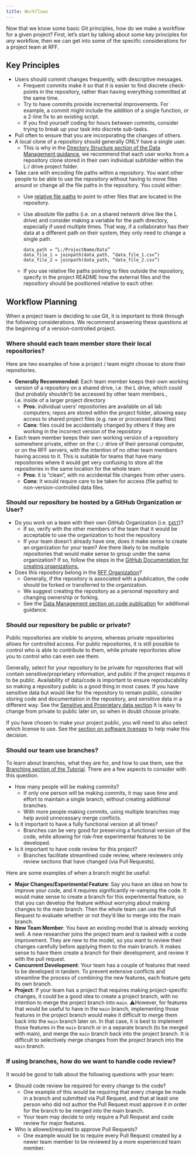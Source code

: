 ```yaml
---
title: Workflows
---
```


Now that we know some basic Git principles, how do we make a workflow for a given project?  First, let's start by talking about some key principles for _any_ workflow, then we can get into some of the specific considerations for a project team at RFF.

## Key Principles

* Users should commit changes frequently, with descriptive messages.
  * Frequent commits make it so that it is easier to find discrete check-points in the repository, rather than having everything committed at the same time.
  * Try to have commits provide incremental improvements.  For example, a commit might include the addition of a single function, or a 2-line fix to an existing script.
  * If you find yourself coding for hours between commits, consider trying to break up your task into discrete sub-tasks.
* Pull often to ensure that you are incorporating the changes of others.
* A local clone of a repository should generally ONLY have a single user. 
  * This is why in the [Directory Structure section of the Data Management guidance](../data-management/organization.qmd#repos-folder), we recommend that each user works from a repository clone stored in their own individual subfolder within the L:/ drive project folder.  
* Take care with encoding file paths within a repository.
You want other people to be able to use the repository without having to move files around or change all the file paths in the repository.
You could either:
  * Use [relative file paths](<TODO: INSERT LINK TO SQ SECTION>) to point to other files that are located in the repository.
  * Use absolute file paths (i.e. on a shared network drive like the L drive) and consider making a variable for the path directory, especially if used multiple times. That way, if a collaborator has their data at a different path on their system, they only need to change a single path.
    ```
    data_path = “L:/ProjectName/Data”
    data_file_1 = joinpath(data_path, “data_file_1.csv”)
    data_file_2 = joinpath(data_path, “data_file_2.csv”)
    ```

  * If you use relative file paths pointing to files outside the repository, specify in the project README how the external files and the repository should be positioned relative to each other.

## Workflow Planning

When a project team is deciding to use Git, it is important to think through the following considerations.  We recommend answering these questions at the beginning of a version-controlled project.

### Where should each team member store their local repositories?

Here are two examples of how a project / team might choose to store their repositories.

* __Generally Recommended:__  Each team member keeps their own working version of a repository on a shared drive, i.e. the L drive, which could (but probably shouldn’t) be accessed by other team members., i.e. inside of a larger project directory
  * __Pros__: individual users' repositories are available on all lab computers; repos are stored within the project folder, allowing easy access to shared project files (e.g. raw or processed data files)
  * __Cons__: files could be accidentally changed by others if they are working in the incorrect version of the repository

* Each team member keeps their own working version of a repository somewhere private, either on the `C:/` drive of their personal computer, or on the RFF servers, with the intention of no other team members having access to it.  This is suitable for teams that have many repositories where it would get very confusing to store all the repositories in the same location for the whole team.
  * __Pros__: it is “clean”, with no accidental file changes from other users.
  * __Cons__: It would require care to be taken for access (file paths) to non-version-controlled data files.

### Should our repository be hosted by a GitHub Organization or User?

* Do you work on a team with their own GitHub Organization (i.e. [`E4ST`](https://github.com/e4st-dev))?
  * If so, verify with the other members of the team that it would be acceptable to use the organization to host the repository
  * If your team doesn't already have one, does it make sense to create an organization for your team?  Are there likely to be multiple repositories that would make sense to group under the same organization?  If so, follow the steps in the [GitHub Documentation for creating organizations.](https://docs.github.com/en/enterprise-server@3.14/organizations/collaborating-with-groups-in-organizations/creating-a-new-organization-from-scratch)
* Does this repository belong in the [RFF Organization](https://github.com/rff-data-projects)?
  * Generally, if the repository is associated with a publication, the code should be forked or transferred to the organization.
  * We suggest creating the repository as a personal repository and changing ownership or forking.
  * See the [Data Management section on code publication](../data-management/publication.qmd#code) for additional guidance.

### Should our repository be public or private?

Public repositories are visible to anyone, whereas private repositories allows for controlled access.  For public repositories, it is still possible to control who is able to contribute to them, while private reporitories allow you to control who can even see them.

Generally, select for your repository to be private for repositories that will contain sensitive/proprietary information, and public if the project requires it to be public.
Availability of data/code is important to ensure reproducability so making a repository public is a good thing in most cases.
If you have sensitive data but would like for the repository to remain public, consider storing code and documentation in the repository, and sensitive data in a different way.  See the [Sensitive and Proprietary data section](../data-management/sensitive-proprietary.qmd)
It is easy to change from private to public later on, so when in doubt choose private.

If you have chosen to make your project public, you will need to also select which license to use.
See the [section on software licenses](../data-management/publication.qmd#software-licenses) to help make this decision.

### Should our team use branches?

To learn about branches, what they are for, and how to use them, see the [Branching section of the Tutorial](./tutorial.qmd#branching).  There are a few aspects to consider with this question.

* How many people will be making commits?
  * If only one person will be making commits, it may save time and effort to maintain a single branch, without creating additional branches.
  * With more people making commits, using multiple branches may help avoid unnecessary merge conflicts.
* Is it important to have a fully functional version at all times?
  * Branches can be very good for preserving a functional version of the code, while allowing for risk-free experimental features to be developed.
* Is it important to have code review for this project?
  * Branches facilitate streamlined code review, where reviewers only review sections that have changed (via Pull Requests).

Here are some examples of when a branch might be useful:

* __Major Changes/Experimental Feature__:  Say you have an idea on how to improve your code, and it requires significantly re-vamping the code. It would make sense to create a branch for this experimental feature, so that you can develop the feature without worrying about making changes to the main branch.  Then the whole team can use the Pull Request to evaluate whether or not they'd like to merge into the main branch.
* __New Team Member__:  You have an existing model that is already working well.  A new researcher joins the project team and is tasked with a code improvement.  They are new to the model, so you want to review their changes carefully before applying them to the main branch.  It makes sense to have them create a branch for their development, and review it with the pull request.
* __Concurrent Development__:  Your team has a couple of features that need to be developed in tandem. To prevent extensive conflicts and streamline the process of combining the new features, each feature gets its own branch.
* __Project__:  If your team has a project that requires making project-specific changes, it _could_ be a good idea to create a project branch, with no intention to merge the project branch into `main`.  ⚠️However, for features that would be useful to have in the `main` branch, implementing those features in the project branch would make it difficult to merge them back into the `main` branch later on.  In that case, it is best to implement those features in the `main` branch or in a separate branch (to be merged with main), and merge the `main` branch back into the project branch.  It is difficult to selectively merge changes from the project branch into the `main` branch.

### If using branches, how do we want to handle code review?

It would be good to talk about the following questions with your team:

* Should code review be required for every change to the code?
  * One example of this would be requiring that every change be made in a branch and submitted via Pull Request, and that at least one person who did not author the Pull Request must approve it in order for the branch to be merged into the main branch.
  * Your team may decide to only require a Pull Request and code review for major features.
* Who is allowed/required to approve Pull Requests?
  * One example would be to require every Pull Request created by a newer team member to be reviewed by a more experienced team member.
